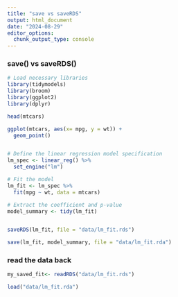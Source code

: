 ```yaml
---
title: "save vs saveRDS"
output: html_document
date: "2024-08-29"
editor_options: 
  chunk_output_type: console
---
```


### save() vs saveRDS()

```r
# Load necessary libraries
library(tidymodels)
library(broom)
library(ggplot2)
library(dplyr)

head(mtcars)

ggplot(mtcars, aes(x= mpg, y = wt)) +
  geom_point()


# Define the linear regression model specification
lm_spec <- linear_reg() %>%
  set_engine("lm")

# Fit the model
lm_fit <- lm_spec %>%
  fit(mpg ~ wt, data = mtcars)

# Extract the coefficient and p-value
model_summary <- tidy(lm_fit)


saveRDS(lm_fit, file = "data/lm_fit.rds")

save(lm_fit, model_summary, file = "data/lm_fit.rda")
```


### read the data back

```r
my_saved_fit<- readRDS("data/lm_fit.rds")

load("data/lm_fit.rda")
```